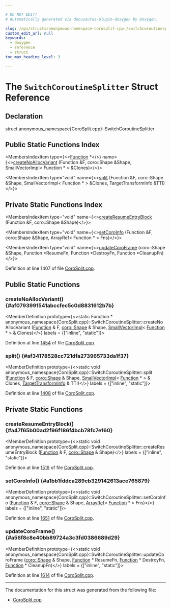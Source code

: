 ```yaml
---

# DO NOT EDIT!
# Automatically generated via docusaurus-plugin-doxygen by Doxygen.

slug: /api/structs/anonymous-namespace-corosplit-cpp-/switchcoroutinesplitter
custom_edit_url: null
keywords:
  - doxygen
  - reference
  - struct
toc_max_heading_level: 3

---
```





# The `SwitchCoroutineSplitter` Struct Reference

<DoxygenPage pluginConfig={pluginConfig}>



## Declaration

<CodeBlock>struct anonymous_namespace{CoroSplit.cpp}::SwitchCoroutineSplitter</CodeBlock>

## Public Static Functions Index

<MembersIndex>

<MembersIndexItem
  type={<><a href="/docs/api/classes/llvm/function">Function</a> &#42;</>}
  name={<><a href="#af0793991541abccfec5c0d8831612b7b">createNoAllocVariant</a> (Function &amp;F, coro::Shape &amp;Shape, SmallVectorImpl&lt; Function &#42; &gt; &amp;Clones)</>}>
</MembersIndexItem>

<MembersIndexItem
  type="void"
  name={<><a href="#af34178528cc721dfa273965733da1f37">split</a> (Function &amp;F, coro::Shape &amp;Shape, SmallVectorImpl&lt; Function &#42; &gt; &amp;Clones, TargetTransformInfo &amp;TTI)</>}>
</MembersIndexItem>

</MembersIndex>

## Private Static Functions Index

<MembersIndex>

<MembersIndexItem
  type="void"
  name={<><a href="#a47f65b00ad2f96f186f4bcb78fc7e160">createResumeEntryBlock</a> (Function &amp;F, coro::Shape &amp;Shape)</>}>
</MembersIndexItem>

<MembersIndexItem
  type="void"
  name={<><a href="#a1bb1fddca289cb329142613ace765879">setCoroInfo</a> (Function &amp;F, coro::Shape &amp;Shape, ArrayRef&lt; Function &#42; &gt; Fns)</>}>
</MembersIndexItem>

<MembersIndexItem
  type="void"
  name={<><a href="#a56f8c8e40bb89724a3c3fd0386689d29">updateCoroFrame</a> (coro::Shape &amp;Shape, Function &#42;ResumeFn, Function &#42;DestroyFn, Function &#42;CleanupFn)</>}>
</MembersIndexItem>

</MembersIndex>


Definition at line 1407 of file <a href="/docs/api/files/lib/lib/transforms/lib/transforms/coroutines/corosplit-cpp">CoroSplit.cpp</a>.

<SectionDefinition>

## Public Static Functions

### createNoAllocVariant() {#af0793991541abccfec5c0d8831612b7b}

<MemberDefinition
  prototype={<>static Function &#42; anonymous&#95;namespace&#123;CoroSplit.cpp&#125;::SwitchCoroutineSplitter::createNoAllocVariant (<a href="/docs/api/classes/llvm/function">Function</a> &amp; F, <a href="/docs/api/structs/llvm/coro/shape">coro::Shape</a> &amp; Shape, <a href="/docs/api/classes/llvm/smallvectorimpl">SmallVectorImpl</a>&lt; <a href="/docs/api/classes/llvm/function">Function</a> &#42; &gt; &amp; Clones)</>}
  labels = {["inline", "static"]}>

Definition at line <a href="/docs/api/files/lib/lib/transforms/lib/transforms/coroutines/corosplit-cpp/#l01454">1454</a> of file <a href="/docs/api/files/lib/lib/transforms/lib/transforms/coroutines/corosplit-cpp">CoroSplit.cpp</a>.
</MemberDefinition>

### split() {#af34178528cc721dfa273965733da1f37}

<MemberDefinition
  prototype={<>static void anonymous&#95;namespace&#123;CoroSplit.cpp&#125;::SwitchCoroutineSplitter::split (<a href="/docs/api/classes/llvm/function">Function</a> &amp; F, <a href="/docs/api/structs/llvm/coro/shape">coro::Shape</a> &amp; Shape, <a href="/docs/api/classes/llvm/smallvectorimpl">SmallVectorImpl</a>&lt; <a href="/docs/api/classes/llvm/function">Function</a> &#42; &gt; &amp; Clones, <a href="/docs/api/classes/llvm/targettransforminfo">TargetTransformInfo</a> &amp; TTI)</>}
  labels = {["inline", "static"]}>

Definition at line <a href="/docs/api/files/lib/lib/transforms/lib/transforms/coroutines/corosplit-cpp/#l01408">1408</a> of file <a href="/docs/api/files/lib/lib/transforms/lib/transforms/coroutines/corosplit-cpp">CoroSplit.cpp</a>.
</MemberDefinition>

</SectionDefinition>

<SectionDefinition>

## Private Static Functions

### createResumeEntryBlock() {#a47f65b00ad2f96f186f4bcb78fc7e160}

<MemberDefinition
  prototype={<>static void anonymous&#95;namespace&#123;CoroSplit.cpp&#125;::SwitchCoroutineSplitter::createResumeEntryBlock (<a href="/docs/api/classes/llvm/function">Function</a> &amp; F, <a href="/docs/api/structs/llvm/coro/shape">coro::Shape</a> &amp; Shape)</>}
  labels = {["inline", "static"]}>

Definition at line <a href="/docs/api/files/lib/lib/transforms/lib/transforms/coroutines/corosplit-cpp/#l01519">1519</a> of file <a href="/docs/api/files/lib/lib/transforms/lib/transforms/coroutines/corosplit-cpp">CoroSplit.cpp</a>.
</MemberDefinition>

### setCoroInfo() {#a1bb1fddca289cb329142613ace765879}

<MemberDefinition
  prototype={<>static void anonymous&#95;namespace&#123;CoroSplit.cpp&#125;::SwitchCoroutineSplitter::setCoroInfo (<a href="/docs/api/classes/llvm/function">Function</a> &amp; F, <a href="/docs/api/structs/llvm/coro/shape">coro::Shape</a> &amp; Shape, <a href="/docs/api/classes/llvm/arrayref">ArrayRef</a>&lt; <a href="/docs/api/classes/llvm/function">Function</a> &#42; &gt; Fns)</>}
  labels = {["inline", "static"]}>

Definition at line <a href="/docs/api/files/lib/lib/transforms/lib/transforms/coroutines/corosplit-cpp/#l01651">1651</a> of file <a href="/docs/api/files/lib/lib/transforms/lib/transforms/coroutines/corosplit-cpp">CoroSplit.cpp</a>.
</MemberDefinition>

### updateCoroFrame() {#a56f8c8e40bb89724a3c3fd0386689d29}

<MemberDefinition
  prototype={<>static void anonymous&#95;namespace&#123;CoroSplit.cpp&#125;::SwitchCoroutineSplitter::updateCoroFrame (<a href="/docs/api/structs/llvm/coro/shape">coro::Shape</a> &amp; Shape, <a href="/docs/api/classes/llvm/function">Function</a> &#42; ResumeFn, <a href="/docs/api/classes/llvm/function">Function</a> &#42; DestroyFn, <a href="/docs/api/classes/llvm/function">Function</a> &#42; CleanupFn)</>}
  labels = {["inline", "static"]}>

Definition at line <a href="/docs/api/files/lib/lib/transforms/lib/transforms/coroutines/corosplit-cpp/#l01614">1614</a> of file <a href="/docs/api/files/lib/lib/transforms/lib/transforms/coroutines/corosplit-cpp">CoroSplit.cpp</a>.
</MemberDefinition>

</SectionDefinition>

<hr/>

The documentation for this struct was generated from the following file:

<ul>
<li><a href="/docs/api/files/lib/lib/transforms/lib/transforms/coroutines/corosplit-cpp">CoroSplit.cpp</a></li>
</ul>

</DoxygenPage>
